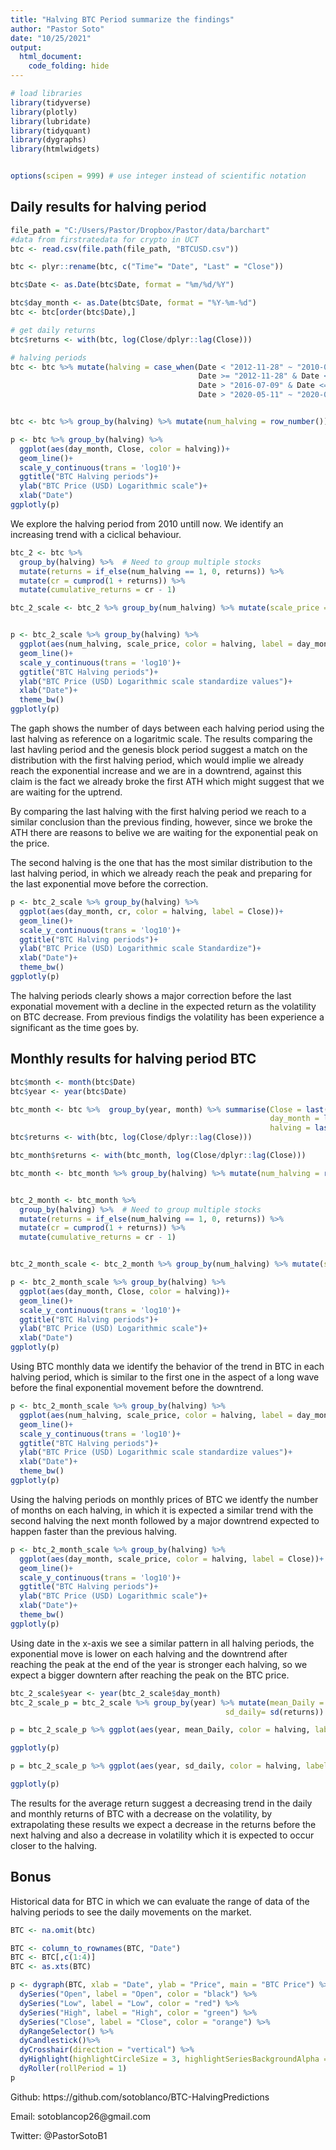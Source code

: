 ```yaml
---
title: "Halving BTC Period summarize the findings"
author: "Pastor Soto"
date: "10/25/2021"
output: 
  html_document: 
    code_folding: hide
---
```


```r
# load libraries
library(tidyverse)
library(plotly)
library(lubridate)
library(tidyquant)
library(dygraphs)
library(htmlwidgets)


options(scipen = 999) # use integer instead of scientific notation
```


## Daily results for halving period

```r
file_path = "C:/Users/Pastor/Dropbox/Pastor/data/barchart"
#data from firstratedata for crypto in UCT
btc <- read.csv(file.path(file_path, "BTCUSD.csv"))

btc <- plyr::rename(btc, c("Time"= "Date", "Last" = "Close"))

btc$Date <- as.Date(btc$Date, format = "%m/%d/%Y")

btc$day_month <- as.Date(btc$Date, format = "%Y-%m-%d")
btc <- btc[order(btc$Date),]

# get daily returns
btc$returns <- with(btc, log(Close/dplyr::lag(Close)))

# halving periods
btc <- btc %>% mutate(halving = case_when(Date < "2012-11-28" ~ "2010-07-20",
                                          Date >= "2012-11-28" & Date <= "2016-07-09" ~ "2012-11-28",
                                          Date > "2016-07-09" & Date <= "2020-05-11" ~ "2016-07-09",
                                          Date > "2020-05-11" ~ "2020-05-11"))


btc <- btc %>% group_by(halving) %>% mutate(num_halving = row_number())

```

```r

p <- btc %>% group_by(halving) %>% 
  ggplot(aes(day_month, Close, color = halving))+
  geom_line()+
  scale_y_continuous(trans = 'log10')+
  ggtitle("BTC Halving periods")+
  ylab("BTC Price (USD) Logarithmic scale")+
  xlab("Date")
ggplotly(p)


```

We explore the halving period from 2010 untill now. We identify an increasing trend with a ciclical behaviour.


```r
btc_2 <- btc %>%
  group_by(halving) %>%  # Need to group multiple stocks
  mutate(returns = if_else(num_halving == 1, 0, returns)) %>%
  mutate(cr = cumprod(1 + returns)) %>%
  mutate(cumulative_returns = cr - 1)

btc_2_scale <- btc_2 %>% group_by(num_halving) %>% mutate(scale_price = cr * 9446)


p <- btc_2_scale %>% group_by(halving) %>% 
  ggplot(aes(num_halving, scale_price, color = halving, label = day_month))+
  geom_line()+
  scale_y_continuous(trans = 'log10')+
  ggtitle("BTC Halving periods")+
  ylab("BTC Price (USD) Logarithmic scale standardize values")+
  xlab("Date")+
  theme_bw()
ggplotly(p)


```

The gaph shows the number of days between each halving period using the last halving as reference on a logaritmic scale. The results comparing the last havling period and the genesis block period suggest a match on the distribution with the first halving period, which would implie we already reach the exponential increase and we are in a downtrend, against this claim is the fact we already broke the first ATH which might suggest that we are waiting for the uptrend. 

By comparing the last halving with the first halving period we reach to a similar conclusion than the previous finding, however, since we broke the ATH there are reasons to belive we are waiting for the exponential peak on the price. 

The second halving is the one that has the most similar distribution to the last halving period, in which we already reach the peak and preparing for the last exponential move before the correction.


```r
p <- btc_2_scale %>% group_by(halving) %>% 
  ggplot(aes(day_month, cr, color = halving, label = Close))+
  geom_line()+
  scale_y_continuous(trans = 'log10')+
  ggtitle("BTC Halving periods")+
  ylab("BTC Price (USD) Logarithmic scale Standardize")+
  xlab("Date")+
  theme_bw()
ggplotly(p)


```

The halving periods clearly shows a major correction before the last exponatial movement with a decline in the expected return as the volatility on BTC decrease. From previous findigs the volatility has been experience a significant as the time goes by. 

## Monthly results for halving period BTC

```r

btc$month <- month(btc$Date)
btc$year <- year(btc$Date)

btc_month <- btc %>%  group_by(year, month) %>% summarise(Close = last(Close),
                                                          day_month = last(day_month),
                                                          halving = last(halving))
btc$returns <- with(btc, log(Close/dplyr::lag(Close)))

btc_month$returns <- with(btc_month, log(Close/dplyr::lag(Close)))

btc_month <- btc_month %>% group_by(halving) %>% mutate(num_halving = row_number())


btc_2_month <- btc_month %>%
  group_by(halving) %>%  # Need to group multiple stocks
  mutate(returns = if_else(num_halving == 1, 0, returns)) %>%
  mutate(cr = cumprod(1 + returns)) %>%
  mutate(cumulative_returns = cr - 1)


btc_2_month_scale <- btc_2_month %>% group_by(num_halving) %>% mutate(scale_price = cr * 9446)

```


```r

p <- btc_2_month_scale %>% group_by(halving) %>% 
  ggplot(aes(day_month, Close, color = halving))+
  geom_line()+
  scale_y_continuous(trans = 'log10')+
  ggtitle("BTC Halving periods")+
  ylab("BTC Price (USD) Logarithmic scale")+
  xlab("Date")
ggplotly(p)


```

Using BTC monthly data we identify the behavior of the trend in BTC in each halving period, which is similar to the first one in the aspect of a long wave before the final exponential movement before the downtrend. 


```r
p <- btc_2_month_scale %>% group_by(halving) %>% 
  ggplot(aes(num_halving, scale_price, color = halving, label = day_month))+
  geom_line()+
  scale_y_continuous(trans = 'log10')+
  ggtitle("BTC Halving periods")+
  ylab("BTC Price (USD) Logarithmic scale standardize values")+
  xlab("Date")+
  theme_bw()
ggplotly(p)


```

Using the halving periods on monthly prices of BTC we identfy the number of months on each halving, in which it is expected a similar trend with the second halving the next month followed by a major downtrend expected to happen faster than the previous halving.



```r
p <- btc_2_month_scale %>% group_by(halving) %>% 
  ggplot(aes(day_month, scale_price, color = halving, label = Close))+
  geom_line()+
  scale_y_continuous(trans = 'log10')+
  ggtitle("BTC Halving periods")+
  ylab("BTC Price (USD) Logarithmic scale")+
  xlab("Date")+
  theme_bw()
ggplotly(p)


```

Using date in the x-axis we see a similar pattern in all halving periods, the exponential move is lower on each halving and the downtrend after reaching the peak at the end of the year is stronger each halving, so we expect a bigger downtern after reaching the peak on the BTC price.

```r
btc_2_scale$year <- year(btc_2_scale$day_month)
btc_2_scale_p = btc_2_scale %>% group_by(year) %>% mutate(mean_Daily = mean(returns),
                                                sd_daily= sd(returns)) 

p = btc_2_scale_p %>% ggplot(aes(year, mean_Daily, color = halving, label = Close)) + geom_line()

ggplotly(p)

```



```r

p = btc_2_scale_p %>% ggplot(aes(year, sd_daily, color = halving, label = Close)) + geom_line()

ggplotly(p)

```

The results for the average return suggest a decreasing trend in the daily and monthly returns of BTC with a decrease on the volatility, by extrapolating these results we expect a decrease in the returns before the next halving and also a decrease in volatility which it is expected to occur closer to the halving. 


## Bonus

Historical data for BTC in which we can evaluate the range of data of the halving periods to see the daily movements on the market. 

```r
BTC <- na.omit(btc)

BTC <- column_to_rownames(BTC, "Date")
BTC <- BTC[,c(1:4)]
BTC <- as.xts(BTC)

p <- dygraph(BTC, xlab = "Date", ylab = "Price", main = "BTC Price") %>%
  dySeries("Open", label = "Open", color = "black") %>%
  dySeries("Low", label = "Low", color = "red") %>%
  dySeries("High", label = "High", color = "green") %>%
  dySeries("Close", label = "Close", color = "orange") %>%
  dyRangeSelector() %>%
  dyCandlestick()%>%
  dyCrosshair(direction = "vertical") %>%
  dyHighlight(highlightCircleSize = 3, highlightSeriesBackgroundAlpha = 0.2, hideOnMouseOut = T)  %>%
  dyRoller(rollPeriod = 1)
p

```




Github: https://github.com/sotoblanco/BTC-HalvingPredictions


Email: sotoblancop26@gmail.com


Twitter: @PastorSotoB1
